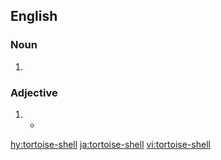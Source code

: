{{also|tortoiseshell|tortoise shell}}
==English==
{{wikipedia}}

===Noun===
{{en-noun|head=[[tortoise]]-[[shell]]}}

# {{alternative form of|tortoiseshell|lang=en}}

===Adjective===
{{en-adj|-|head=[[tortoise]]-[[shell]]}}

# {{alternative form of|tortoiseshell|lang=en}}
#* {{quote-book|year=1891|author=[[w:Oscar Wilde|Oscar Wilde]]|title=The Picture of Dorian Gray|passage=The same nervous staccato laugh broke from her thin lips, and her fingers began to play with a long '''tortoise-shell''' paper-knife.}}

[[hy:tortoise-shell]]
[[ja:tortoise-shell]]
[[vi:tortoise-shell]]